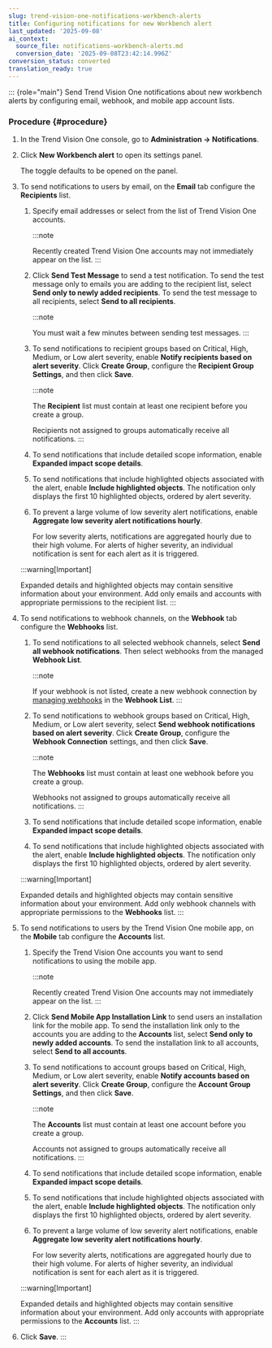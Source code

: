 ```yaml
---
slug: trend-vision-one-notifications-workbench-alerts
title: Configuring notifications for new Workbench alert
last_updated: '2025-09-08'
ai_context:
  source_file: notifications-workbench-alerts.md
  conversion_date: '2025-09-08T23:42:14.996Z'
conversion_status: converted
translation_ready: true
---
```


::: {role="main"}
Send Trend Vision One notifications about new workbench alerts by configuring email, webhook, and mobile app account lists.

### Procedure {#procedure}

1.  In the Trend Vision One console, go to **Administration → Notifications**.

2.  Click **New Workbench alert** to open its settings panel.

    The toggle defaults to be opened on the panel.

3.  To send notifications to users by email, on the **Email** tab configure the **Recipients** list.

    1.  Specify email addresses or select from the list of Trend Vision One accounts.

        :::note

        Recently created Trend Vision One accounts may not immediately appear on the list.
        :::

    2.  Click **Send Test Message** to send a test notification. To send the test message only to emails you are adding to the recipient list, select **Send only to newly added recipients**. To send the test message to all recipients, select **Send to all recipients**.

        :::note

        You must wait a few minutes between sending test messages.
        :::

    3.  To send notifications to recipient groups based on Critical, High, Medium, or Low alert severity, enable **Notify recipients based on alert severity**. Click **Create Group**, configure the **Recipient Group Settings**, and then click **Save**.

        :::note

        The **Recipient** list must contain at least one recipient before you create a group.

        Recipients not assigned to groups automatically receive all notifications.
        :::

    4.  To send notifications that include detailed scope information, enable **Expanded impact scope details**.

    5.  To send notifications that include highlighted objects associated with the alert, enable **Include highlighted objects**. The notification only displays the first 10 highlighted objects, ordered by alert severity.

    6.  To prevent a large volume of low severity alert notifications, enable **Aggregate low severity alert notifications hourly**.

        For low severity alerts, notifications are aggregated hourly due to their high volume. For alerts of higher severity, an individual notification is sent for each alert as it is triggered.

    :::warning[Important]

    Expanded details and highlighted objects may contain sensitive information about your environment. Add only emails and accounts with appropriate permissions to the recipient list.
    :::

4.  To send notifications to webhook channels, on the **Webhook** tab configure the **Webhooks** list.

    1.  To send notifications to all selected webhook channels, select **Send all webhook notifications**. Then select webhooks from the managed **Webhook List**.

        :::note

        If your webhook is not listed, create a new webhook connection by [managing webhooks](managing-webhooks.mdx) in the **Webhook List**.
        :::

    2.  To send notifications to webhook groups based on Critical, High, Medium, or Low alert severity, select **Send webhook notifications based on alert severity**. Click **Create Group**, configure the **Webhook Connection** settings, and then click **Save**.

        :::note

        The **Webhooks** list must contain at least one webhook before you create a group.

        Webhooks not assigned to groups automatically receive all notifications.
        :::

    3.  To send notifications that include detailed scope information, enable **Expanded impact scope details**.

    4.  To send notifications that include highlighted objects associated with the alert, enable **Include highlighted objects**. The notification only displays the first 10 highlighted objects, ordered by alert severity.

    :::warning[Important]

    Expanded details and highlighted objects may contain sensitive information about your environment. Add only webhook channels with appropriate permissions to the **Webhooks** list.
    :::

5.  To send notifications to users by the Trend Vision One mobile app, on the **Mobile** tab configure the **Accounts** list.

    1.  Specify the Trend Vision One accounts you want to send notifications to using the mobile app.

        :::note

        Recently created Trend Vision One accounts may not immediately appear on the list.
        :::

    2.  Click **Send Mobile App Installation Link** to send users an installation link for the mobile app. To send the installation link only to the accounts you are adding to the **Accounts** list, select **Send only to newly added accounts**. To send the installation link to all accounts, select **Send to all accounts**.

    3.  To send notifications to account groups based on Critical, High, Medium, or Low alert severity, enable **Notify accounts based on alert severity**. Click **Create Group**, configure the **Account Group Settings**, and then click **Save**.

        :::note

        The **Accounts** list must contain at least one account before you create a group.

        Accounts not assigned to groups automatically receive all notifications.
        :::

    4.  To send notifications that include detailed scope information, enable **Expanded impact scope details**.

    5.  To send notifications that include highlighted objects associated with the alert, enable **Include highlighted objects**. The notification only displays the first 10 highlighted objects, ordered by alert severity.

    6.  To prevent a large volume of low severity alert notifications, enable **Aggregate low severity alert notifications hourly**.

        For low severity alerts, notifications are aggregated hourly due to their high volume. For alerts of higher severity, an individual notification is sent for each alert as it is triggered.

    :::warning[Important]

    Expanded details and highlighted objects may contain sensitive information about your environment. Add only accounts with appropriate permissions to the **Accounts** list.
    :::

6.  Click **Save**.
:::
